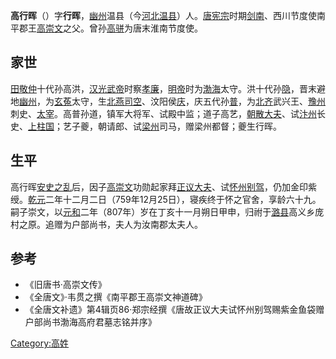 '''高行晖'''（{{bd|681年||759年||}}）字'''行晖'''，[[幽州|幽州]]温县（今[[河北|河北]][[温县|温县]]）人。[[唐宪宗|唐宪宗]]时期[[剑南|剑南]]、西川节度使南平郡王[[高崇文|高崇文]]之父。曾孙[[高骈|高骈]]为唐末淮南节度使。

== 家世 ==
[[田敬仲|田敬仲]]十代孙高洪，[[汉光武帝|汉光武帝]]时察[[孝廉|孝廉]]，[[汉明帝|明帝]]时为[[渤海郡|渤海]]太守。洪十代孙[[高隐|隐]]，晋末避地[[幽州|幽州]]，为[[玄菟郡|玄菟]]太守，生[[北燕|北燕]][[司空|司空]]、汶阳侯[[高庆|庆]]，庆五代孙[[高普|普]]，为[[北齐|北齐]]武兴王、[[豫州|豫州]]刺史、[[太宰|太宰]]。高普孙道，镇军大将军、试殿中监；道子高艺，[[朝散大夫|朝散大夫]]、试[[汴州|汴州]]长史、[[上柱国|上柱国]]；艺子夔，朝请郎、试[[梁州|梁州]]司马，赠梁州都督；夔生行晖。

== 生平 ==
高行晖[[安史之乱|安史之乱]]后，因子[[高崇文|高崇文]]功勋起家拜[[正议大夫|正议大夫]]、试[[怀州|怀州]][[别驾|别驾]]，仍加金印紫绶。[[乾元_(唐朝)|乾元]]二年十二月二日（759年12月25日），寝疾终于怀之官舍，享龄六十九。嗣子崇文，以[[元和_(唐朝)|元和]]二年（807年）岁在丁亥十一月朔日甲申，归祔于[[潞城市|潞县]]高义乡庞村之原。追赠为户部尚书，夫人为汝南郡太夫人。

==参考==
* 《旧唐书·高崇文传》
* 《全唐文》·韦贯之撰《南平郡王高崇文神道碑》
* 《全唐文补遗》第4辑页86·郑宗经撰《唐故正议大夫试怀州别驾赐紫金鱼袋赠户部尚书渤海高府君墓志铭并序》

[[Category:高姓|Category:高姓]]